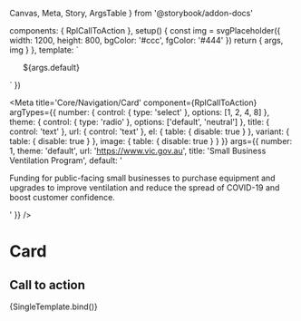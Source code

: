   Canvas,
  Meta,
  Story,
  ArgsTable
} from '@storybook/addon-docs'

  components: { RplCallToAction },
  setup() {
    const img = svgPlaceholder({ width: 1200, height: 800, bgColor: '#ccc', fgColor: '#444' })
    return { args, img }
  },
  template: `
  <ul class="rpl-storybook__page rpl-grid">
    <RplCallToAction
      v-for="(item, index) of args.number"
      :key="index"
      el="li"
      v-bind="args"
      class="rpl-col-12"
      :image="img"
    >
      <template #meta>
        ${args.meta}
      </template>
      ${args.default}
    </RplCallToAction>
  </ul>
  `
})

<Meta
  title='Core/Navigation/Card'
  component={RplCallToAction}
  argTypes={{
    number: {
      control: { type: 'select' },
      options: [1, 2, 4, 8]
    },
    theme: {
      control: { type: 'radio' },
      options: ['default', 'neutral']
    },
    title: {
      control: 'text'
    },
    url: {
      control: 'text'
    },
    el: {
      table: {
        disable: true
      }
    },
    variant: {
      table: {
        disable: true
      }
    },
    image: {
      table: {
        disable: true
      }
    }
  }}
  args={{
    number: 1,
    theme: 'default',
    url: 'https://www.vic.gov.au',
    title: 'Small Business Ventilation Program',
    default: '<p>Funding for public-facing small businesses to purchase equipment and upgrades to improve ventilation and reduce the spread of COVID-19 and boost customer confidence.</p>'
  }}
/>

# Card

<ArgsTable of={RplCallToAction} />

## Call to action

<Canvas>
  <Story
    name='Call to action'
    play={a11yStoryCheck}
  >
    {SingleTemplate.bind()}
  </Story>
</Canvas>
